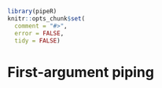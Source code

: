 <!--
%\VignetteEngine{knitr}
%\VignetteIndexEntry{First-argument piping}
-->

```r
library(pipeR)
knitr::opts_chunk$set(
  comment = "#>",
  error = FALSE,
  tidy = FALSE)
```

# First-argument piping
